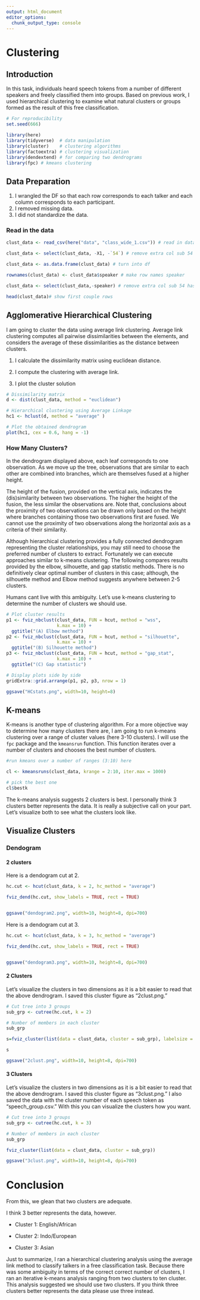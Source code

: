 ```yaml
---
output: html_document
editor_options: 
  chunk_output_type: console
---
```


# Clustering

## Introduction

In this task, individuals heard speech tokens from a number of different speakers and freely classified them into groups. Based on previous work, I used hierarchical clustering to examine what natural clusters or groups formed as the result of this free classification. 

```r
# For reproducibility
set.seed(666)
```


```r
library(here)
library(tidyverse)  # data manipulation
library(cluster)    # clustering algorithms
library(factoextra) # clustering visualization
library(dendextend) # for comparing two dendrograms
library(fpc) # kmeans clustering

```

## Data Preparation

1. I wrangled the DF so that each row corresponds to each talker and each column corresponds to each participant. 
2. I removed missing data. 
3. I did not standardize the data. 

### Read in the data

```r

clust_data <- read_csv(here("data", "class_wide_1.csv")) # read in data

clust_data <- select(clust_data, -X1, -`54`) # remove extra col sub 54 has weird formatting

clust_data <- as.data.frame(clust_data) # turn into df 

rownames(clust_data) <- clust_data$speaker # make row names speaker

clust_data <- select(clust_data,-speaker) # remove extra col sub 54 has weird formatting

head(clust_data)# show first couple rows

```

## Agglomerative Hierarchical Clustering

I am going to cluster the data using average link clustering. Average link clustering computes all pairwise dissimilarities between the elements, and considers the average of these dissimilarities as the distance between clusters. 

1. I calculate the dissimilarity matrix using euclidean distance. 

2. I compute the clustering with average link. 

3. I plot the cluster solution

```r
# Dissimilarity matrix
d <- dist(clust_data, method = "euclidean")

# Hierarchical clustering using Average Linkage
hc1 <- hclust(d, method = "average" )

# Plot the obtained dendrogram
plot(hc1, cex = 0.6, hang = -1)

```

### How Many Clusters?

In the dendrogram displayed above, each leaf corresponds to one observation. As we move up the tree, observations that are similar to each other are combined into branches, which are themselves fused at a higher height.

The height of the fusion, provided on the vertical axis, indicates the (dis)similarity between two observations. The higher the height of the fusion, the less similar the observations are. Note that, conclusions about the proximity of two observations can be drawn only based on the height where branches containing those two observations first are fused. We cannot use the proximity of two observations along the horizontal axis as a criteria of their similarity.

Although hierarchical clustering provides a fully connected dendrogram representing the cluster relationships, you may still need to choose the preferred number of clusters to extract. Fortunately we can execute approaches similar to k-means clustering. The following compares results provided by the elbow, silhouette, and gap statistic methods. There is no definitively clear optimal number of clusters in this case; although, the silhouette method and Elbow method suggests anywhere between 2-5 clusters. 

Humans cant live with this ambiguity. Let's use k-means clustering to determine the number of clusters we should use. 


```r
# Plot cluster results
p1 <- fviz_nbclust(clust_data, FUN = hcut, method = "wss", 
                   k.max = 10) +
  ggtitle("(A) Elbow method")
p2 <- fviz_nbclust(clust_data, FUN = hcut, method = "silhouette", 
                   k.max = 10) +
  ggtitle("(B) Silhouette method")
p3 <- fviz_nbclust(clust_data, FUN = hcut, method = "gap_stat", 
                   k.max = 10) +
  ggtitle("(C) Gap statistic")

# Display plots side by side
gridExtra::grid.arrange(p1, p2, p3, nrow = 1)

ggsave("HCstats.png", width=10, height=8)

```

## K-means

K-means is another type of clustering algorithm. For a more objective way to determine how many clusters there are, I am going to run k-means clustering over a range of cluster values (here 3-10 clusters). I will use the `fpc` package and the `kmeansrun` function. This function iterates over a number of clusters and chooses the best number of clusters. 

```r
#run kmeans over a number of ranges (3:10) here

cl <- kmeansruns(clust_data, krange = 2:10, iter.max = 1000)

# pick the best one
cl$bestk

```

The k-means analysis suggests 2 clusters is best. I personally think 3 clusters better represents the data. It is really a subjective call on your part. Let's visualize both to see what the clusters look like.

## Visualize Clusters

### Dendogram

#### 2 clusters

Here is a dendogram cut at 2. 

```r

hc.cut <- hcut(clust_data, k = 2, hc_method = "average")

fviz_dend(hc.cut, show_labels = TRUE, rect = TRUE)


ggsave("dendogram2.png", width=10, height=8, dpi=700)

```

Here is a dendogram cut at 3. 

```r

hc.cut <- hcut(clust_data, k = 3, hc_method = "average")

fviz_dend(hc.cut, show_labels = TRUE, rect = TRUE)


ggsave("dendogram3.png", width=10, height=8, dpi=700)

```

#### 2 Clusters

Let's visualize the clusters in two dimensions as it is a bit easier to read that the above dendrogram. I saved this cluster figure as "2clust.png."

```r
# Cut tree into 3 groups
sub_grp <- cutree(hc.cut, k = 2)

# Number of members in each cluster
sub_grp

s=fviz_cluster(list(data = clust_data, cluster = sub_grp), labelsize = 10, repel = TRUE)

s

ggsave("2clust.png", width=10, height=8, dpi=700)
```


#### 3 Clusters

Let's visualize the clusters in two dimensions as it is a bit easier to read that the above dendrogram. I saved this cluster figure as "3clust.png." I also saved the data with the cluster number of each speech token as "speech_group.csv." With this you can visualize the clusters how you want. 

```r
# Cut tree into 3 groups
sub_grp <- cutree(hc.cut, k = 3)

# Number of members in each cluster
sub_grp

fviz_cluster(list(data = clust_data, cluster = sub_grp))

ggsave("3clust.png", width=10, height=8, dpi=700)
```

# Conclusion

From this, we glean that two clusters are adequate. 

I think 3 better represents the data, however. 

- Cluster 1: English/African

- Cluster 2: Indo/European

- Cluster 3: Asian

Just to summarize, I ran a hierarchical clustering analysis using the average link method to classify talkers in a free classification task. Because there was some ambiguity in terms of the correct correct number of clusters, I ran an iterative k-means analysis ranging from  two clusters to ten cluster. This analysis suggested we should use two clusters. If you think three clusters better represents the data please use three instead. 



